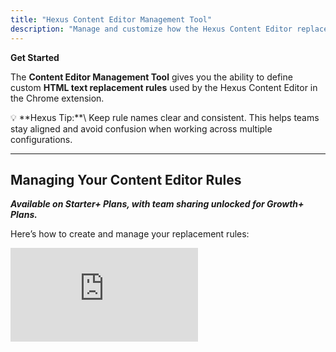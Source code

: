 ```yaml
---
title: "Hexus Content Editor Management Tool"
description: "Manage and customize how the Hexus Content Editor replaces HTML text using configurable rules, directly within your Chrome extension."
---
```


**Get Started**

The **Content Editor Management Tool** gives you the ability to define custom **HTML text replacement rules** used by the Hexus Content Editor in the Chrome extension.

<Tip>
  💡 **Hexus Tip:**\
  Keep rule names clear and consistent. This helps teams stay aligned and avoid confusion when working across multiple configurations.
</Tip>

---

## **Managing Your Content Editor Rules**

****_____Available on Starter\+ Plans, with team sharing unlocked for Growth\+ Plans._____****

Here’s how to create and manage your replacement rules:

<div style={{ position:"relative",width:"100%",paddingTop:"56.25%" }}>
<iframe src="https://app.usehexus.com/embed/Content_Editor_Settings_in_Hexus__981e49a7-f2b1-43fa-9b23-b238ccc4f550" title="Design, styles & image editing for Hexus tours" frameborder="0" allow="accelerometer; autoplay; clipboard-write; encrypted-media; gyroscope; picture-in-picture" allowfullscreen style={{ position:"absolute",top:0,left:0,width:"100%",height:"100%" }} />

</div>

1. Click on **Settings** from the left-side panel.
2. Select **Content Editor Management Tool** from the available options.
3. Enter your preferred **Configuration Name**.
4. Add your desired **replacement rules** in the input fields.
5. Click on **Create Configuration** to save your rule set.

Your configuration is now active and will be used by the Hexus Content Editor within the Chrome extension.

---

## **Key Features of the Management Tool**

🛠️ **Custom Rule Creation**: Create, edit, or remove rules that affect how HTML text is processed

👥 **Team Sharing (Growth\+ Plans)**: Share rule configurations across your team to keep content formatting consistent.

🔄 **Real-Time Rule Application**: Changes are reflected in how the Chrome extension processes content immediately.

### **Frequently Asked Questions**

<AccordionGroup>
  <Accordion title="Who has access to the Content Editor Management Tool?">
    Users on the **Starter plan and above** can create and manage configurations. Team sharing is only available on **Growth\+ plans**.
  </Accordion>
  <Accordion title="Where are these rules used?">
    The replacement rules you configure are applied inside the **Hexus Content Editor Chrome extension**, ensuring consistent content formatting during editing.
  </Accordion>
  <Accordion title="Can I share my configuration with teammates?">
    Yes, if you're on a **Growth\+ plan**, you can share configurations with your entire team so everyone can use the same rules.
  </Accordion>
  <Accordion title="What if I want to update a rule after creating it?">
    You can go back into the **Content Editor Management Tool** to edit, update, or delete any existing configurations.
  </Accordion>
</AccordionGroup>